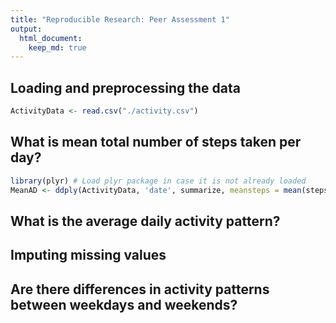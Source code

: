 ```yaml
---
title: "Reproducible Research: Peer Assessment 1"
output: 
  html_document:
    keep_md: true
---
```



## Loading and preprocessing the data
```r
ActivityData <- read.csv("./activity.csv")
```


## What is mean total number of steps taken per day?
```r
library(plyr) # Load plyr package in case it is not already loaded
MeanAD <- ddply(ActivityData, 'date', summarize, meansteps = mean(steps,na.rm=TRUE))
```
## What is the average daily activity pattern?



## Imputing missing values



## Are there differences in activity patterns between weekdays and weekends?

